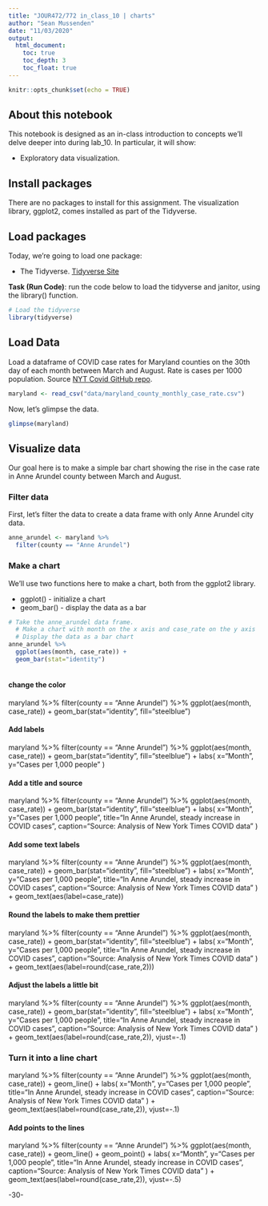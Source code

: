 ```yaml
---
title: "JOUR472/772 in_class_10 | charts"
author: "Sean Mussenden"
date: "11/03/2020"
output:
  html_document:
    toc: true
    toc_depth: 3
    toc_float: true
---
```


```r
knitr::opts_chunk$set(echo = TRUE)
```

## About this notebook

This notebook is designed as an in-class introduction to concepts we'll delve deeper into during lab_10.  In particular, it will show:

* Exploratory data visualization.

## Install packages

There are no packages to install for this assignment.  The visualization library, ggplot2, comes installed as part of the Tidyverse.

## Load packages

Today, we're going to load one package:

* The Tidyverse. [Tidyverse Site](https://www.Tidyverse.org/)

**Task (Run Code)**: run the code below to load the tidyverse and janitor, using the library() function.

```r
# Load the tidyverse
library(tidyverse)


```

## Load Data

Load a dataframe of COVID case rates for Maryland counties on the 30th day of each month between March and August.  Rate is cases per 1000 population.  Source [NYT Covid GitHub repo](https://github.com/nytimes/covid-19-data).

```r
maryland <- read_csv("data/maryland_county_monthly_case_rate.csv")
```

Now, let's glimpse the data. 

```r
glimpse(maryland)
```

## Visualize data 

Our goal here is to make a simple bar chart showing the rise in the case rate in Anne Arundel county between March and August. 

### Filter data

First, let's filter the data to create a data frame with only Anne Arundel city data. 

```r
anne_arundel <- maryland %>%
  filter(county == "Anne Arundel")

```

### Make a chart

We'll use two functions here to make a chart, both from the ggplot2 library. 

* ggplot() - initialize a chart
* geom_bar() - display the data as a bar

```r
# Take the anne_arundel data frame. 
  # Make a chart with month on the x axis and case_rate on the y axis
  # Display the data as a bar chart
anne_arundel %>%
  ggplot(aes(month, case_rate)) +
  geom_bar(stat="identity") 
  
```

#### change the color

maryland %>%
  filter(county == "Anne Arundel") %>%
  ggplot(aes(month, case_rate)) +
  geom_bar(stat="identity", fill="steelblue")

#### Add labels
maryland %>%
  filter(county == "Anne Arundel") %>%
  ggplot(aes(month, case_rate)) +
  geom_bar(stat="identity", fill="steelblue") +
  labs(
    x="Month",
    y="Cases per 1,000 people"
  )

#### Add a title and source

maryland %>%
  filter(county == "Anne Arundel") %>%
  ggplot(aes(month, case_rate)) +
  geom_bar(stat="identity", fill="steelblue") +
  labs(
    x="Month",
    y="Cases per 1,000 people",
    title="In Anne Arundel, steady increase in COVID cases",
    caption="Source: Analysis of New York Times COVID data"
  )

#### Add some text labels

maryland %>%
  filter(county == "Anne Arundel") %>%
  ggplot(aes(month, case_rate)) +
  geom_bar(stat="identity", fill="steelblue") +
  labs(
    x="Month",
    y="Cases per 1,000 people",
    title="In Anne Arundel, steady increase in COVID cases",
    caption="Source: Analysis of New York Times COVID data"
  ) + 
  geom_text(aes(label=case_rate))
  
#### Round the labels to make them prettier  

maryland %>%
  filter(county == "Anne Arundel") %>%
  ggplot(aes(month, case_rate)) +
  geom_bar(stat="identity", fill="steelblue") +
  labs(
    x="Month",
    y="Cases per 1,000 people",
    title="In Anne Arundel, steady increase in COVID cases",
    caption="Source: Analysis of New York Times COVID data"
  ) + 
  geom_text(aes(label=round(case_rate,2)))

#### Adjust the labels a little bit

maryland %>%
  filter(county == "Anne Arundel") %>%
  ggplot(aes(month, case_rate)) +
  geom_bar(stat="identity", fill="steelblue") +
  labs(
    x="Month",
    y="Cases per 1,000 people",
    title="In Anne Arundel, steady increase in COVID cases",
    caption="Source: Analysis of New York Times COVID data"
  ) + 
  geom_text(aes(label=round(case_rate,2)), vjust=-.1)

### Turn it into a line chart

maryland %>%
  filter(county == "Anne Arundel") %>%
  ggplot(aes(month, case_rate)) +
  geom_line() +
  labs(
    x="Month",
    y="Cases per 1,000 people",
    title="In Anne Arundel, steady increase in COVID cases",
    caption="Source: Analysis of New York Times COVID data"
  ) + 
  geom_text(aes(label=round(case_rate,2)), vjust=-.1)

#### Add points to the lines

maryland %>%
  filter(county == "Anne Arundel") %>%
  ggplot(aes(month, case_rate)) +
  geom_line() +
  geom_point() + 
  labs(
    x="Month",
    y="Cases per 1,000 people",
    title="In Anne Arundel, steady increase in COVID cases",
    caption="Source: Analysis of New York Times COVID data"
  ) + 
  geom_text(aes(label=round(case_rate,2)), vjust=-.5)


-30-
